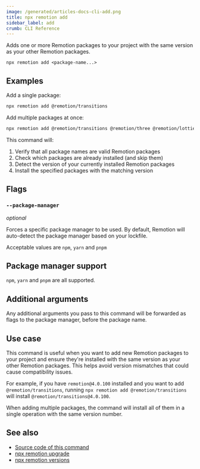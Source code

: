 ```yaml
---
image: /generated/articles-docs-cli-add.png
title: npx remotion add
sidebar_label: add
crumb: CLI Reference
---
```


Adds one or more Remotion packages to your project with the same version as your other Remotion packages.

```
npx remotion add <package-name...>
```

## Examples

Add a single package:

```bash
npx remotion add @remotion/transitions
```

Add multiple packages at once:

```bash
npx remotion add @remotion/transitions @remotion/three @remotion/lottie
```

This command will:

1. Verify that all package names are valid Remotion packages
2. Check which packages are already installed (and skip them)
3. Detect the version of your currently installed Remotion packages
4. Install the specified packages with the matching version

## Flags

### `--package-manager`<AvailableFrom v="4.0.367"/>

_optional_

Forces a specific package manager to be used. By default, Remotion will auto-detect the package manager based on your lockfile.

Acceptable values are `npm`, `yarn` and `pnpm`

## Package manager support

`npm`, `yarn` and `pnpm` are all supported.

## Additional arguments

Any additional arguments you pass to this command will be forwarded as flags to the package manager, before the package name.

## Use case

This command is useful when you want to add new Remotion packages to your project and ensure they're installed with the same version as your other Remotion packages. This helps avoid version mismatches that could cause compatibility issues.

For example, if you have `remotion@4.0.100` installed and you want to add `@remotion/transitions`, running `npx remotion add @remotion/transitions` will install `@remotion/transitions@4.0.100`.

When adding multiple packages, the command will install all of them in a single operation with the same version number.

## See also

- [Source code of this command](https://github.com/remotion-dev/remotion/blob/main/packages/cli/src/add.ts)
- [npx remotion upgrade](/docs/cli/upgrade)
- [npx remotion versions](/docs/cli/versions)

